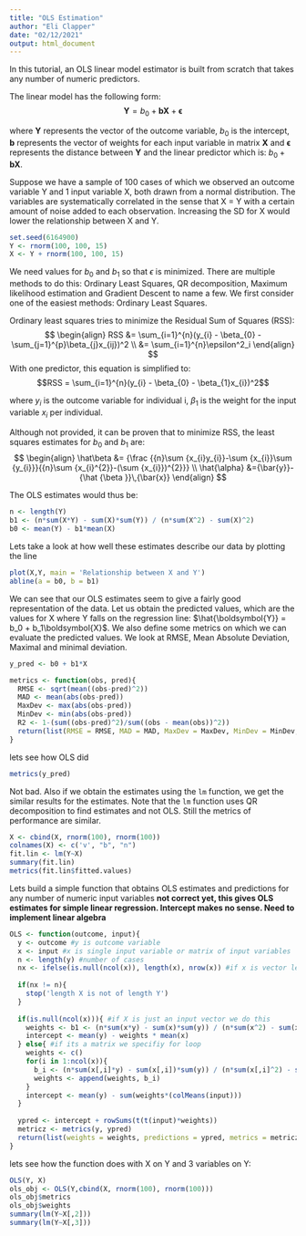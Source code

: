 ```yaml
---
title: "OLS Estimation"
author: "Eli Clapper"
date: "02/12/2021"
output: html_document
---
```


In this tutorial, an OLS linear model estimator is built from scratch that takes any number of numeric predictors.

The linear model has the following form:
$$\boldsymbol{Y} = b_0 + \boldsymbol{b}\boldsymbol{X} + \boldsymbol{\epsilon} $$

where $\boldsymbol{Y}$ represents the vector of the outcome variable, $b_0$ is the intercept, $\boldsymbol{b}$ represents the vector of weights for each input variable in matrix $\boldsymbol{X}$ and $\boldsymbol{\epsilon}$ represents the distance between $\boldsymbol{Y}$ and the linear predictor which is: $b_0 + \boldsymbol{b}\boldsymbol{X}$.

Suppose we have a sample of 100 cases of which we observed an outcome variable Y and 1 input variable X, both drawn from a normal distribution. The variables are systematically correlated in the sense that X = Y with a certain amount of noise added to each observation. Increasing the SD for X would lower the relationship between X and Y. 
```r
set.seed(6164900)
Y <- rnorm(100, 100, 15)
X <- Y + rnorm(100, 100, 15)
```
We need values for $b_0$ and $b_1$ so that $\epsilon$ is minimized. There are multiple methods to do this: Ordinary Least Squares, QR decomposition, Maximum likelihood estimation and Gradient Descent to name a few. We first consider one of the easiest methods: Ordinary Least Squares.

Ordinary least squares tries to minimize the Residual Sum of Squares (RSS):
$$ 
\begin{align}   
  RSS &= \sum_{i=1}^{n}(y_{i} - \beta_{0} - \sum_{j=1}^{p}\beta_{j}x_{ij})^2 \\
  &= \sum_{i=1}^{n}\epsilon^2_i
\end{align}
$$
With one predictor, this equation is simplified to:
$$RSS = \sum_{i=1}^{n}(y_{i} - \beta_{0} - \beta_{1}x_{i})^2$$

where $y_i$ is the outcome variable for individual i, $\beta_{1}$ is the weight for the input variable $x_i$ per individual.

Although not provided, it can be proven that to minimize RSS, the least squares estimates for $b_0$ and $b_1$ are:
$$
\begin{align}
  \hat\beta &= {\frac {{n}\sum {x_{i}y_{i}}-\sum {x_{i}}\sum {y_{i}}}{{n}\sum {x_{i}^{2}}-(\sum {x_{i}})^{2}}} \\
  \hat{\alpha} &={\bar{y}}-{\hat {\beta }}\,{\bar{x}}
\end{align}
$$


The OLS estimates would thus be:
```r
n <- length(Y)
b1 <- (n*sum(X*Y) - sum(X)*sum(Y)) / (n*sum(X^2) - sum(X)^2)
b0 <- mean(Y) - b1*mean(X)
```
Lets take a look at how well these estimates describe our data by plotting the line
```r
plot(X,Y, main = 'Relationship between X and Y')
abline(a = b0, b = b1)
```
We can see that our OLS estimates seem to give a fairly good representation of the data.
Let us obtain the predicted values, which are the values for X where Y falls on the regression line:
$\hat{\boldsymbol{Y}} = b_0 + b_1\boldsymbol{X}$. We also define some metrics on which we can evaluate the predicted values. We look at RMSE, Mean Absolute Deviation, Maximal and minimal deviation. 
```r
y_pred <- b0 + b1*X

metrics <- function(obs, pred){
  RMSE <- sqrt(mean((obs-pred)^2))
  MAD <- mean(abs(obs-pred))
  MaxDev <- max(abs(obs-pred))
  MinDev <- min(abs(obs-pred))
  R2 <- 1-(sum((obs-pred)^2)/sum((obs - mean(obs))^2))
  return(list(RMSE = RMSE, MAD = MAD, MaxDev = MaxDev, MinDev = MinDev, R2 = R2))
}

```
lets see how OLS did
```r
metrics(y_pred)
```
Not bad. Also if we obtain the estimates using the `lm` function, we get the similar results for the estimates. Note that the `lm` function uses QR decomposition to find estimates and not OLS. Still the metrics of performance are similar.
```r
X <- cbind(X, rnorm(100), rnorm(100))
colnames(X) <- c('v', "b", "n")
fit.lin <- lm(Y~X)
summary(fit.lin)
metrics(fit.lin$fitted.values)
```

Lets build a simple function that obtains OLS estimates and predictions for any number of numeric input variables
**not correct yet, this gives OLS estimates for simple linear regression. Intercept makes no sense. Need to implement linear algebra**
```r
OLS <- function(outcome, input){
  y <- outcome #y is outcome variable
  x <- input #x is single input variable or matrix of input variables
  n <- length(y) #number of cases
  nx <- ifelse(is.null(ncol(x)), length(x), nrow(x)) #if x is vector length, if matrix nrow
  
  if(nx != n){
    stop('length X is not of length Y')
  }
  
  if(is.null(ncol(x))){ #if X is just an input vector we do this
    weights <- b1 <- (n*sum(x*y) - sum(x)*sum(y)) / (n*sum(x^2) - sum(x)^2)
    intercept <- mean(y) - weights * mean(x)
  } else{ #if its a matrix we specifiy for loop
    weights <- c()
    for(i in 1:ncol(x)){
      b_i <- (n*sum(x[,i]*y) - sum(x[,i])*sum(y)) / (n*sum(x[,i]^2) - sum(x[,i])^2)
      weights <- append(weights, b_i)
    }
    intercept <- mean(y) - sum(weights*(colMeans(input)))
  }
  
  ypred <- intercept + rowSums(t(t(input)*weights))
  metricz <- metrics(y, ypred)
  return(list(weights = weights, predictions = ypred, metrics = metricz, intercept = intercept))
}

```
lets see how the function does with X on Y and 3 variables on Y:
```r
OLS(Y, X)
ols_obj <- OLS(Y,cbind(X, rnorm(100), rnorm(100)))
ols_obj$metrics
ols_obj$weights
summary(lm(Y~X[,2]))
summary(lm(Y~X[,3]))

```